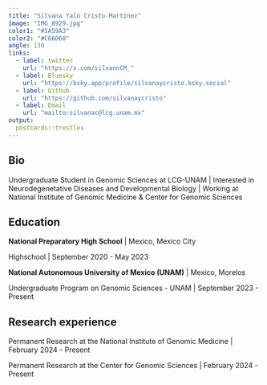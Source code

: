 ```yaml
---
title: "Silvana Yalú Cristo-Martínez"
image: "IMG_8929.jpg"
color1: "#5A59A3"
color2: "#C66060"
angle: 130
links:
  - label: twitter
    url: "https://x.com/silvannCM_"
  - label: Bluesky
    url: "https://bsky.app/profile/silvanaycristo.bsky.social"
  - label: Github
    url: "https://github.com/silvanaycristo"
  - label: Email
    url: "mailto:silvanac@lcg.unam.mx"
output:
  postcards::trestles
---
```

 
## Bio 

Undergraduate Student in Genomic Sciences at LCG-UNAM | Interested in Neurodegenetative Diseases and Developmental Biology | Working at National Institute of Genomic Medicine & Center for Genomic Sciences  

## Education

**National Preparatory High School** | Mexico, Mexico City 

Highschool | September 2020 - May 2023

**National Autonomous University of Mexico (UNAM)** | Mexico, Morelos 

Undergraduate Program on Genomic Sciences - UNAM | September 2023 - Present 

## Research experience 

Permanent Research at the National Institute of Genomic Medicine | February 2024 - Present 

Permanent Research at the Center for Genomic Sciences | February 2024 - Present 
